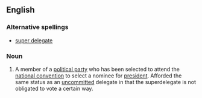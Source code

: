 {{wikipedia}}
==English==

===Alternative spellings===
* [[super delegate]]

===Noun===
{{en-noun}}

# {{context|US|politics}} A member of a [[political party]] who has been selected to attend the [[national convention]] to select a nominee for [[president]]. Afforded the same status as an [[uncommitted]] delegate in that the superdelegate is not obligated to vote a certain way.